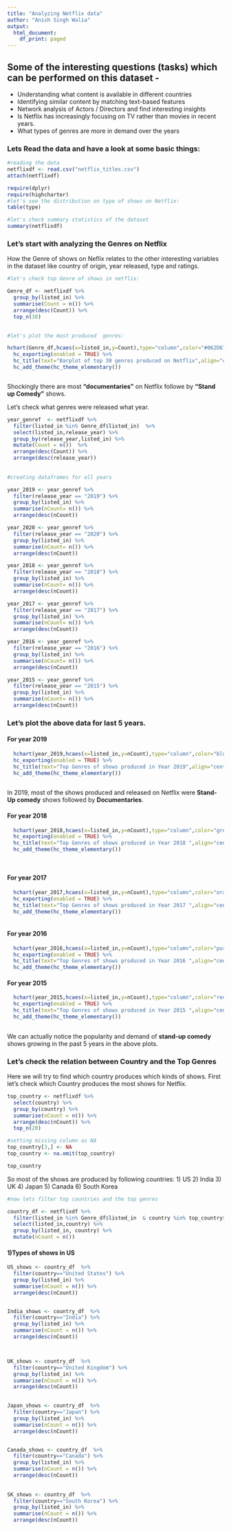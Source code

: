 ```yaml
---
title: "Analyzing Netflix data"
author: "Anish Singh Walia"
output:
  html_document:
    df_print: paged
---
```






## Some of the interesting questions (tasks) which can be performed on this dataset -

- Understanding what content is available in different countries
- Identifying similar content by matching text-based features
- Network analysis of Actors / Directors and find interesting insights
- Is Netflix has increasingly focusing on TV rather than movies in recent years.
- What types of genres are more in demand over the years


### Lets Read the data and have a look at some basic things:

```r

#reading the data
netflixdf <- read.csv("netflix_titles.csv")
attach(netflixdf)

require(dplyr)
require(highcharter)
#let's see the distribution on type of shows on Netflix:
table(type)

#let's check summary statistics of the dataset
summary(netflixdf)

```




### Let's start with analyzing  the Genres on Netflix

How the Genre of shows on Neflix relates to the other interesting variables in the dataset like country of origin, year released, type and ratings.

```r

#let's check top Genre of shows in netflix:

Genre_df <- netflixdf %>%
  group_by(listed_in) %>% 
  summarise(Count = n()) %>% 
  arrange(desc(Count)) %>% 
  top_n(30)
   

#let's plot the most produced  genres:

hchart(Genre_df,hcaes(x=listed_in,y=Count),type="column",color="#062D67",name="Count") %>% 
  hc_exporting(enabled = TRUE) %>%
  hc_title(text="Barplot of top 30 genres produced on Netflix",align="center") %>%
  hc_add_theme(hc_theme_elementary()) 



```
Shockingly there are most __"documentaries"__ on Netflix followe by __"Stand up Comedy"__ shows.


Let's check what genres were released what year.


```r


year_genref  <- netflixdf %>% 
  filter(listed_in %in% Genre_df$listed_in)  %>% 
  select(listed_in,release_year) %>% 
  group_by(release_year,listed_in) %>% 
  mutate(Count = n())  %>% 
  arrange(desc(Count)) %>% 
  arrange(desc(release_year))
  
  
#creating dataframes for all years

year_2019 <- year_genref %>% 
  filter(release_year == "2019") %>% 
  group_by(listed_in) %>% 
  summarise(nCount= n()) %>% 
  arrange(desc(nCount))

year_2020 <- year_genref %>% 
  filter(release_year == "2020") %>% 
  group_by(listed_in) %>% 
  summarise(nCount= n()) %>% 
  arrange(desc(nCount))

year_2018 <- year_genref %>% 
  filter(release_year == "2018") %>% 
  group_by(listed_in) %>% 
  summarise(nCount= n()) %>% 
  arrange(desc(nCount))

year_2017 <- year_genref %>% 
  filter(release_year == "2017") %>% 
  group_by(listed_in) %>% 
  summarise(nCount= n()) %>% 
  arrange(desc(nCount))

year_2016 <- year_genref %>% 
  filter(release_year == "2016") %>% 
  group_by(listed_in) %>% 
  summarise(nCount= n()) %>% 
  arrange(desc(nCount))

year_2015 <- year_genref %>% 
  filter(release_year == "2015") %>% 
  group_by(listed_in) %>% 
  summarise(nCount= n()) %>% 
  arrange(desc(nCount))

```


### Let's plot the above data for last 5 years.


#### For year 2019

```r

  hchart(year_2019,hcaes(x=listed_in,y=nCount),type="column",color="blue",name="Count") %>% 
  hc_exporting(enabled = TRUE) %>%
  hc_title(text="Top Genres of shows produced in Year 2019",align="center") %>%
  hc_add_theme(hc_theme_elementary()) 
  
```  
  
In 2019, most of the shows produced and released on Netflix were __Stand-Up comedy__ shows followed by __Documentaries__.  
  
#### For year 2018
  
```r

  hchart(year_2018,hcaes(x=listed_in,y=nCount),type="column",color="green",name="Count") %>% 
  hc_exporting(enabled = TRUE) %>%
  hc_title(text="Top Genres of shows produced in Year 2018 ",align="center") %>%
  hc_add_theme(hc_theme_elementary()) 
  
  
```




#### For year 2017

```r

  hchart(year_2017,hcaes(x=listed_in,y=nCount),type="column",color="orange",name="Count") %>% 
  hc_exporting(enabled = TRUE) %>%
  hc_title(text="Top Genres of shows produced in Year 2017 ",align="center") %>%
  hc_add_theme(hc_theme_elementary()) 
 
```




#### For year 2016

```r

  hchart(year_2016,hcaes(x=listed_in,y=nCount),type="column",color="purple",name="Count") %>% 
  hc_exporting(enabled = TRUE) %>%
  hc_title(text="Top Genres of shows produced in Year 2016 ",align="center") %>%
  hc_add_theme(hc_theme_elementary()) 


```


#### For year 2015

```r

  hchart(year_2015,hcaes(x=listed_in,y=nCount),type="column",color="red",name="Count") %>% 
  hc_exporting(enabled = TRUE) %>%
  hc_title(text="Top Genres of shows produced in Year 2015 ",align="center") %>%
  hc_add_theme(hc_theme_elementary()) 
  
```

We can actually notice the popularity and demand of __stand-up comedy__ shows growing in the past 5 years in the above plots.





### Let's check the relation between Country and the Top Genres


Here we will try to find which country produces which kinds of shows. First let's check which Country produces the most shows for Netflix.

```r


top_country <- netflixdf %>% 
  select(country) %>% 
  group_by(country) %>% 
  summarise(nCount = n()) %>% 
  arrange(desc(nCount)) %>% 
  top_n(20)

#setting missing column as NA
top_country[3,] <- NA
top_country <- na.omit(top_country)

top_country

```

So most of the shows are produced by following countries:
1) US
2) India
3) UK
4) Japan
5) Canada
6) South Korea



```r

#now lets filter top countries and the top genres

country_df <- netflixdf %>% 
  filter(listed_in %in% Genre_df$listed_in  & country %in% top_country$country) %>% 
  select(listed_in,country) %>% 
  group_by(listed_in, country) %>% 
  mutate(nCount = n())


```


#### 1)Types of shows in US 



```r

US_shows <- country_df  %>% 
  filter(country=="United States") %>% 
  group_by(listed_in) %>% 
  summarise(nCount = n()) %>% 
  arrange(desc(nCount))


India_shows <- country_df  %>% 
  filter(country=="India") %>% 
  group_by(listed_in) %>% 
  summarise(nCount = n()) %>% 
  arrange(desc(nCount))



UK_shows <- country_df  %>% 
  filter(country=="United Kingdom") %>% 
  group_by(listed_in) %>% 
  summarise(nCount = n()) %>% 
  arrange(desc(nCount))
  

Japan_shows <- country_df  %>% 
  filter(country=="Japan") %>% 
  group_by(listed_in) %>% 
  summarise(nCount = n()) %>% 
  arrange(desc(nCount))


Canada_shows <- country_df  %>% 
  filter(country=="Canada") %>% 
  group_by(listed_in) %>% 
  summarise(nCount = n()) %>% 
  arrange(desc(nCount))
  
  
SK_shows <- country_df  %>% 
  filter(country=="South Korea") %>% 
  group_by(listed_in) %>% 
  summarise(nCount = n()) %>% 
  arrange(desc(nCount))
  




```








